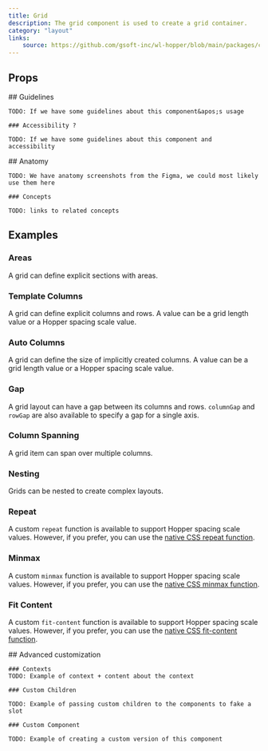 ```yaml
---
title: Grid
description: The grid component is used to create a grid container.
category: "layout"
links:
    source: https://github.com/gsoft-inc/wl-hopper/blob/main/packages/components/src/layout/src/Grid.tsx
---
```


<Example src="layout/docs/grid/preview" isOpen />

## Props

<PropTable component="Grid" />

<FeatureFlag flag="next">
    ## Guidelines

    TODO: If we have some guidelines about this component&apos;s usage

    ### Accessibility ?

    TODO: If we have some guidelines about this component and accessibility
</FeatureFlag>

<FeatureFlag flag="rc">
    ## Anatomy

    TODO: We have anatomy screenshots from the Figma, we could most likely use them here

    ### Concepts

    TODO: links to related concepts
</FeatureFlag>

## Examples

### Areas
A grid can define explicit sections with areas.

<Example src="layout/docs/grid/areas" />

### Template Columns
A grid can define explicit columns and rows. A value can be a grid length value or a Hopper spacing scale value.

<Example src="layout/docs/grid/templateColumns" />

### Auto Columns
A grid can define the size of implicitly created columns. A value can be a grid length value or a Hopper spacing scale value.

<Example src="layout/docs/grid/autoColumns" />

### Gap
A grid layout can have a gap between its columns and rows. `columnGap` and `rowGap` are also available to specify a gap for a single axis.

<Example src="layout/docs/grid/gap" />

### Column Spanning
A grid item can span over multiple columns.

<Example src="layout/docs/grid/columnSpanning" />

### Nesting
Grids can be nested to create complex layouts.

<Example src="layout/docs/grid/nesting" />

### Repeat
A custom `repeat` function is available to support Hopper spacing scale values. However, if you prefer, you can use the [native CSS repeat function](https://developer.mozilla.org/en-US/docs/Web/CSS/repeat()).

<Example src="layout/docs/grid/repeat" />

### Minmax
A custom `minmax` function is available to support Hopper spacing scale values. However, if you prefer, you can use the [native CSS minmax function](https://developer.mozilla.org/en-US/docs/Web/CSS/minmax()).

<Example src="layout/docs/grid/minMax" />

### Fit Content
A custom `fit-content` function is available to support Hopper spacing scale values. However, if you prefer, you can use the [native CSS fit-content function](https://developer.mozilla.org/en-US/docs/Web/CSS/fit-content).

<Example src="layout/docs/grid/fitContent" />

<FeatureFlag flag="next">
    ## Advanced customization

    ### Contexts
    TODO: Example of context + content about the context

    ### Custom Children

    TODO: Example of passing custom children to the components to fake a slot

    ### Custom Component

    TODO: Example of creating a custom version of this component
</FeatureFlag>
